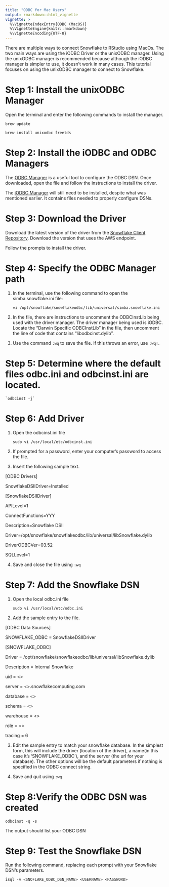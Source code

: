 ```yaml
---
title: "ODBC for Mac Users"
output: rmarkdown::html_vignette
vignette: >
  %\VignetteIndexEntry{ODBC (MacOS)}
  %\VignetteEngine{knitr::rmarkdown}
  %\VignetteEncoding{UTF-8}
---
```


There are multiple ways to connect Snowflake to RStudio using MacOs. The two main ways are using the iODBC Driver or the unixODBC manager. Using the unixODBC manager is recommended because although the iODBC manager is simpler to use, it doesn't work in many cases. This tutorial focuses on using the unixODBC manager to connect to Snowflake.

# Step 1: Install the unixODBC Manager

Open the terminal and enter the following commands to install the manager.

`brew update`

`brew install unixodbc freetds`

# Step 2: Install the iODBC and ODBC Managers

The [ODBC Manager](http://www.odbcmanager.net/) is a useful tool to configure the ODBC DSN. Once downloaded, open the file and follow the instructions to install the driver.

The [iODBC Manager](http://download3.openlinksw.com/uda/components/7.0/universal-apple-macosx10.7-32/mxkozzzz.dmg) will still need to be installed, despite what was mentioned earlier. It contains files needed to properly configure DSNs.

# Step 3: Download the Driver

Download the latest version of the driver from the [Snowflake Client Repository](https://docs.snowflake.com/en/user-guide/snowflake-client-repository.html). Download the version that uses the AWS endpoint.

Follow the prompts to install the driver.

# Step 4: Specify the ODBC Manager path

1.  In the terminal, use the following command to open the simba.snowflake.ini file:

    `vi /opt/snowflake/snowflakeodbc/lib/universal/simba.snowflake.ini`

2.  In the file, there are instructions to uncomment the ODBCInstLib being used with the driver manager. The driver manager being used is iODBC. Locate the "Darwin Specific ODBCInstLib" in the file, then uncomment the line of code that contains "libodbcinst.dylib".

3.  Use the command `:wq` to save the file. If this throws an error, use `:wq!`.

# Step 5: Determine where the default files odbc.ini and odbcinst.ini are located.

    `odbcinst -j`

# Step 6: Add Driver

1.  Open the odbcinst.ini file

    `sudo vi /usr/local/etc/odbcinst.ini`

2.  If prompted for a password, enter your computer's password to access the file.

<!-- -->

3.  Insert the following sample text.

[ODBC Drivers]

SnowflakeDSIIDriver=Installed

[SnowflakeDSIIDriver]

APILevel=1

ConnectFunctions=YYY

Description=Snowflake DSII

Driver=/opt/snowflake/snowflakeodbc/lib/universal/libSnowflake.dylib

DriverODBCVer=03.52

SQLLevel=1

4.  Save and close the file using `:wq`

# Step 7: Add the Snowflake DSN

1.  Open the local odbc.ini file

    `sudo vi /usr/local/etc/odbc.ini`

2.  Add the sample entry to the file.

[ODBC Data Sources]

SNOWFLAKE_ODBC = SnowflakeDSIIDriver

[SNOWFLAKE_ODBC]

Driver = /opt/snowflake/snowflakeodbc/lib/universal/libSnowflake.dylib

Description = Internal Snowflake

uid = \<\>

server = \<\>.snowflakecomputing.com

database = \<\>

schema = \<\>

warehouse = \<\>

role = \<\>

tracing = 6

3.  Edit the sample entry to match your snowflake database. In the simplest form, this will include the driver (location of the driver), a name(in this case it's 'SNOWFLAKE_ODBC'), and the server (the url for your database). The other options will be the default parameters if nothing is specified in the ODBC connect string.

4.  Save and quit using `:wq`

# Step 8:Verify the ODBC DSN was created

    odbcinst -q -s

The output should list your ODBC DSN

# Step 9: Test the Snowflake DSN

Run the following command, replacing each prompt with your Snowflake DSN's parameters.

`isql -v <SNOFLAKE_ODBC_DSN_NAME> <USERNAME> <PASSWORD>`
